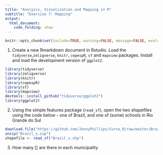 ```yaml
---
title: "Analysis, Visualization and Mapping in R"
subtitle: "Exercise 7: Mapping"
output: 
  html_document:
    code_folding: show
---
```


```r
knitr::opts_chunk$set(include=TRUE, warning=FALSE, message=FALSE, eval=FALSE, echo=FALSE)
```

1. Create a new Rmarkdown document in Rstudio. Load the `tidyverse`,`zeligverse`, `knitr`, `cepespR`, `sf` and `mapview` packages. Install and load the development version of `ggplot2`.
```r
library(tidyverse)
library(zeligverse)
library(knitr)
library(cepespR)
library(sf)
library(mapview)
devtools::install_github("tidyverse/ggplot2")
library(ggplot2)
```

2. Using the simple features package (`read_sf`), open the two shapefiles using the code below - one of Brazil, and one of (some) schools in Rio Grande do Sul

```r
download.file("https://github.com/JonnyPhillips/Curso_R/raw/master/Brazil_s.zip",destfile="Brazil_s.zip")
unzip("Brazil_s.zip")
shapefile <- read_sf("Brazil_s.shp")


```

3. How many [] are there in each municipality